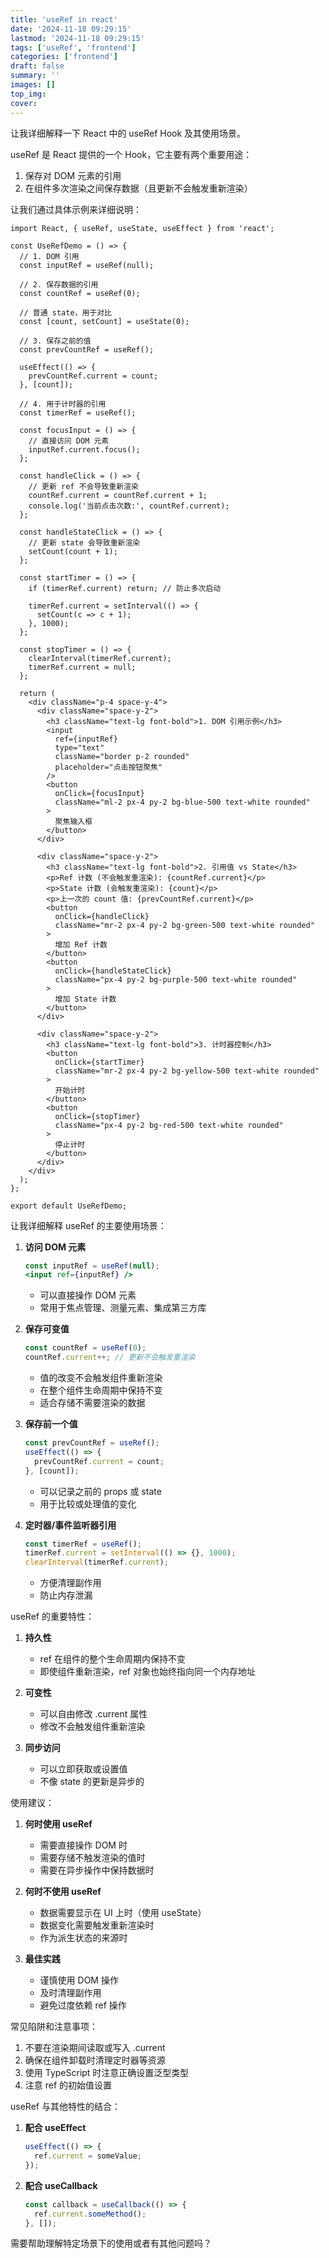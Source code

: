 ```yaml
---
title: 'useRef in react'
date: '2024-11-18 09:29:15'
lastmod: '2024-11-18 09:29:15'
tags: ['useRef', 'frontend']
categories: ['frontend']
draft: false
summary: ''
images: []
top_img: 
cover: 
---
```


让我详细解释一下 React 中的 useRef Hook 及其使用场景。

useRef 是 React 提供的一个 Hook，它主要有两个重要用途：
1. 保存对 DOM 元素的引用
2. 在组件多次渲染之间保存数据（且更新不会触发重新渲染）

让我们通过具体示例来详细说明：



```tsx
import React, { useRef, useState, useEffect } from 'react';

const UseRefDemo = () => {
  // 1. DOM 引用
  const inputRef = useRef(null);
  
  // 2. 保存数据的引用
  const countRef = useRef(0);
  
  // 普通 state，用于对比
  const [count, setCount] = useState(0);
  
  // 3. 保存之前的值
  const prevCountRef = useRef();
  
  useEffect(() => {
    prevCountRef.current = count;
  }, [count]);

  // 4. 用于计时器的引用
  const timerRef = useRef();
  
  const focusInput = () => {
    // 直接访问 DOM 元素
    inputRef.current.focus();
  };

  const handleClick = () => {
    // 更新 ref 不会导致重新渲染
    countRef.current = countRef.current + 1;
    console.log('当前点击次数:', countRef.current);
  };

  const handleStateClick = () => {
    // 更新 state 会导致重新渲染
    setCount(count + 1);
  };

  const startTimer = () => {
    if (timerRef.current) return; // 防止多次启动
    
    timerRef.current = setInterval(() => {
      setCount(c => c + 1);
    }, 1000);
  };

  const stopTimer = () => {
    clearInterval(timerRef.current);
    timerRef.current = null;
  };

  return (
    <div className="p-4 space-y-4">
      <div className="space-y-2">
        <h3 className="text-lg font-bold">1. DOM 引用示例</h3>
        <input
          ref={inputRef}
          type="text"
          className="border p-2 rounded"
          placeholder="点击按钮聚焦"
        />
        <button
          onClick={focusInput}
          className="ml-2 px-4 py-2 bg-blue-500 text-white rounded"
        >
          聚焦输入框
        </button>
      </div>

      <div className="space-y-2">
        <h3 className="text-lg font-bold">2. 引用值 vs State</h3>
        <p>Ref 计数 (不会触发重渲染): {countRef.current}</p>
        <p>State 计数 (会触发重渲染): {count}</p>
        <p>上一次的 count 值: {prevCountRef.current}</p>
        <button
          onClick={handleClick}
          className="mr-2 px-4 py-2 bg-green-500 text-white rounded"
        >
          增加 Ref 计数
        </button>
        <button
          onClick={handleStateClick}
          className="px-4 py-2 bg-purple-500 text-white rounded"
        >
          增加 State 计数
        </button>
      </div>

      <div className="space-y-2">
        <h3 className="text-lg font-bold">3. 计时器控制</h3>
        <button
          onClick={startTimer}
          className="mr-2 px-4 py-2 bg-yellow-500 text-white rounded"
        >
          开始计时
        </button>
        <button
          onClick={stopTimer}
          className="px-4 py-2 bg-red-500 text-white rounded"
        >
          停止计时
        </button>
      </div>
    </div>
  );
};

export default UseRefDemo;

```

让我详细解释 useRef 的主要使用场景：

1. **访问 DOM 元素**
   ```jsx
   const inputRef = useRef(null);
   <input ref={inputRef} />
   ```
   - 可以直接操作 DOM 元素
   - 常用于焦点管理、测量元素、集成第三方库

2. **保存可变值**
   ```jsx
   const countRef = useRef(0);
   countRef.current++; // 更新不会触发重渲染
   ```
   - 值的改变不会触发组件重新渲染
   - 在整个组件生命周期中保持不变
   - 适合存储不需要渲染的数据

3. **保存前一个值**
   ```jsx
   const prevCountRef = useRef();
   useEffect(() => {
     prevCountRef.current = count;
   }, [count]);
   ```
   - 可以记录之前的 props 或 state
   - 用于比较或处理值的变化

4. **定时器/事件监听器引用**
   ```jsx
   const timerRef = useRef();
   timerRef.current = setInterval(() => {}, 1000);
   clearInterval(timerRef.current);
   ```
   - 方便清理副作用
   - 防止内存泄漏

useRef 的重要特性：

1. **持久性**
   - ref 在组件的整个生命周期内保持不变
   - 即使组件重新渲染，ref 对象也始终指向同一个内存地址

2. **可变性**
   - 可以自由修改 .current 属性
   - 修改不会触发组件重新渲染

3. **同步访问**
   - 可以立即获取或设置值
   - 不像 state 的更新是异步的

使用建议：

1. **何时使用 useRef**
   - 需要直接操作 DOM 时
   - 需要存储不触发渲染的值时
   - 需要在异步操作中保持数据时

2. **何时不使用 useRef**
   - 数据需要显示在 UI 上时（使用 useState）
   - 数据变化需要触发重新渲染时
   - 作为派生状态的来源时

3. **最佳实践**
   - 谨慎使用 DOM 操作
   - 及时清理副作用
   - 避免过度依赖 ref 操作

常见陷阱和注意事项：

1. 不要在渲染期间读取或写入 .current
2. 确保在组件卸载时清理定时器等资源
3. 使用 TypeScript 时注意正确设置泛型类型
4. 注意 ref 的初始值设置

useRef 与其他特性的结合：

1. **配合 useEffect**
   ```jsx
   useEffect(() => {
     ref.current = someValue;
   });
   ```

2. **配合 useCallback**
   ```jsx
   const callback = useCallback(() => {
     ref.current.someMethod();
   }, []);
   ```

需要帮助理解特定场景下的使用或者有其他问题吗？